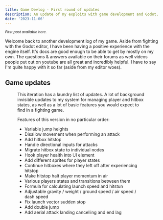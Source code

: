 ```yaml
---
title: Game Devlog - First round of updates
description: An update of my exploits with game development and Godot.
date: '2023-11-06'
---
```


<small>
  <em>
    First post available <InternalLink to="/blog/game-devlog-part-1">here</InternalLink>.
  </em>
</small>

Welcome back to another development log of my game. Aside from fighting with the Godot editor, I have been having a positive experience with the engine itself. It's docs are good enough to be able to get by mostly on my own. The questions & answers available on their forums as well videos people put out on youtube are all great and incredibly helpful. I have to say I'm quite happy with it so far (aside from my editor woes).

## Game updates

<Figure video="devlog-update-1.webm" caption="First set of updates to my game" />

This iteration has a laundry list of updates. A lot of background invisible updates to my system for managing player and hitbox states, as well as a lot of basic features you would expect to find in a fighting game.

Features of this version in no particular order:

- Variable jump heights
- Disallow movement when performing an attack
- Add hitbox hitstop
- Handle directional inputs for attacks
- Migrate hitbox state to individual nodes
- Hook player health into UI element
- Add different sprites for player states
- Continue hitboxes where they left off after experiencing hitstop
- Make hitstop halt player momentum in air
- Various players states and transitions between them
- Formula for calculating launch speed and hitstun
- Adjustable gravity / weight / ground speed / air speed / dash speed
- Fix launch vector sudden stop
- Add double jump
- Add aerial attack landing cancelling and end lag
